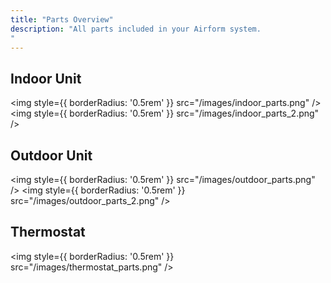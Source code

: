 ```yaml
---
title: "Parts Overview"
description: "All parts included in your Airform system.
"
---
```


## Indoor Unit

<img
  style={{ borderRadius: '0.5rem' }}
  src="/images/indoor_parts.png"
/>
<img
  style={{ borderRadius: '0.5rem' }}
  src="/images/indoor_parts_2.png"
/>

## Outdoor Unit

<img
  style={{ borderRadius: '0.5rem' }}
  src="/images/outdoor_parts.png"
/>
<img
  style={{ borderRadius: '0.5rem' }}
  src="/images/outdoor_parts_2.png"
/>

## Thermostat

<img
  style={{ borderRadius: '0.5rem' }}
  src="/images/thermostat_parts.png"
/>
